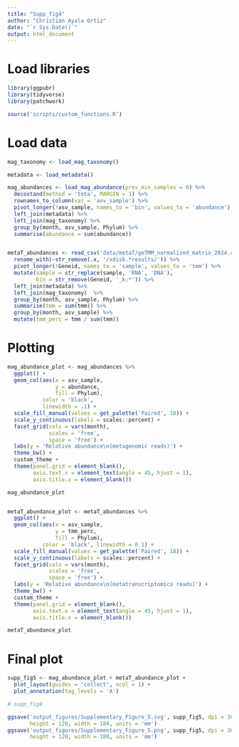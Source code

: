 ```yaml
---
title: "Supp_fig4"
author: "Christian Ayala Ortiz"
date: "`r Sys.Date()`"
output: html_document
---
```


# Load libraries

```r
library(ggpubr)
library(tidyverse)
library(patchwork)

source('scripts/custom_functions.R')
```

# Load data

```r
mag_taxonomy <- load_mag_taxonomy()

metadata <- load_metadata()

mag_abundances <- load_mag_abundance(prev_min_samples = 0) %>% 
  decostand(method = 'tota', MARGIN = 1) %>% 
  rownames_to_column(var = 'asv_sample') %>% 
  pivot_longer(!asv_sample, names_to = 'bin', values_to = 'abundance') %>% 
  left_join(metadata) %>% 
  left_join(mag_taxonomy) %>% 
  group_by(month, asv_sample, Phylum) %>% 
  summarise(abundance = sum(abundance))


metaT_abundances <- read_csv('data/metaT/geTMM_normalized_matrix_2024.csv') %>% 
  rename_with(~str_remove(.x, '/xdisk.*results/')) %>% 
  pivot_longer(!Geneid, names_to = 'sample', values_to = 'tmm') %>% 
  mutate(sample = str_replace(sample, 'RNA', 'DNA'),
         bin = str_remove(Geneid, '_k.*')) %>% 
  left_join(metadata) %>% 
  left_join(mag_taxonomy)  %>% 
  group_by(month, asv_sample, Phylum) %>% 
  summarise(tmm = sum(tmm)) %>% 
  group_by(month, asv_sample) %>% 
  mutate(tmm_perc = tmm / sum(tmm))
```


# Plotting

```r
mag_abundance_plot <- mag_abundances %>% 
  ggplot() +
  geom_col(aes(x = asv_sample,
               y = abundance,
               fill = Phylum),
           color = 'black',
           linewidth = .1) +
  scale_fill_manual(values = get_palette('Paired', 18)) +
  scale_y_continuous(labels = scales::percent) +
  facet_grid(cols = vars(month),
             scales = 'free',
             space = 'free') +
  labs(y = 'Relative abundance\n(metagenomic reads)') +
  theme_bw() +
  custom_theme +
  theme(panel.grid = element_blank(),
        axis.text.x = element_text(angle = 45, hjust = 1),
        axis.title.x = element_blank())

mag_abundance_plot


metaT_abundance_plot <- metaT_abundances %>% 
  ggplot() +
  geom_col(aes(x = asv_sample,
               y = tmm_perc,
               fill = Phylum),
           color = 'black', linewidth = 0.1) +
  scale_fill_manual(values = get_palette('Paired', 18)) +
  scale_y_continuous(labels = scales::percent) +
  facet_grid(cols = vars(month),
             scales = 'free',
             space = 'free') +
  labs(y = 'Relative abundance\n(metatranscriptomics reads)') +
  theme_bw() +
  custom_theme +
  theme(panel.grid = element_blank(),
        axis.text.x = element_text(angle = 45, hjust = 1),
        axis.title.x = element_blank())

metaT_abundance_plot
```

# Final plot

```r
supp_fig5 <- mag_abundance_plot + metaT_abundance_plot +
  plot_layout(guides = 'collect', ncol = 1) +
  plot_annotation(tag_levels = 'A')

# supp_fig4

ggsave('output_figures/Supplementary_Figure_5.svg', supp_fig5, dpi = 300,
       height = 120, width = 180, units = 'mm')
ggsave('output_figures/Supplementary_Figure_5.png', supp_fig5, dpi = 300,
       height = 120, width = 180, units = 'mm')
```



